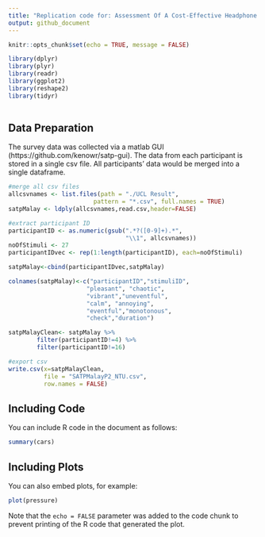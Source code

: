 ```yaml
---
title: "Replication code for: Assessment Of A Cost-Effective Headphone Calibration Procedure For Soundscape Evaluations"
output: github_document
---
```


```r
knitr::opts_chunk$set(echo = TRUE, message = FALSE)

library(dplyr)
library(plyr)
library(readr)
library(ggplot2)
library(reshape2)
library(tidyr)                      
                      
```

## Data Preparation

The survey data was collected via a matlab GUI (https://github.com/kenowr/satp-gui). The data from each participant is stored in a single csv file. All participants' data would be merged into a single dataframe.

```r

#merge all csv files
allcsvnames <- list.files(path = "./UCL Result",
                        pattern = "*.csv", full.names = TRUE)
satpMalay <- ldply(allcsvnames,read.csv,header=FALSE)

#extract participant ID
participantID <- as.numeric(gsub(".*?([0-9]+).*", 
                                 "\\1", allcsvnames))
noOfStimuli <- 27
participantIDvec <- rep(1:length(participantID), each=noOfStimuli)

satpMalay<-cbind(participantIDvec,satpMalay)

colnames(satpMalay)<-c("participantID","stimuliID",
                      "pleasant", "chaotic",
                      "vibrant","uneventful",
                      "calm", "annoying",
                      "eventful","monotonous",
                      "check","duration")

satpMalayClean<- satpMalay %>%
        filter(participantID!=4) %>%
        filter(participantID!=16)

#export csv
write.csv(x=satpMalayClean,
          file = "SATPMalayP2_NTU.csv",
          row.names = FALSE)

```

## Including Code

You can include R code in the document as follows:

```r
summary(cars)
```

## Including Plots

You can also embed plots, for example:

```r
plot(pressure)
```

Note that the `echo = FALSE` parameter was added to the code chunk to prevent printing of the R code that generated the plot.
